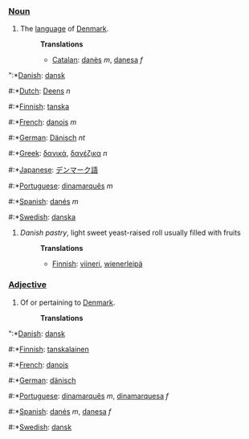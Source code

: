 ===[[Noun]]===
# The [[language]] of [[w:Denmark|Denmark]].
#:'''Translations'''
#:*[[Catalan]]: [[danès]] ''m'', [[danesa]] ''f''
":*[[Danish]]: [[dansk]]
#:*[[Dutch]]: [[Deens]] ''n''
#:*[[Finnish]]: [[tanska]]
#:*[[French]]: [[danois]] ''m''
#:*[[German]]: [[Dänisch]] ''nt''
#:*[[Greek]]: [[δανικά]], [[δανέζικα]] ''n''
#:*[[Japanese]]: [[デンマーク語]]
#:*[[Portuguese]]: [[dinamarquês]] ''m''
#:*[[Spanish]]: [[danés]] ''m''
#:*[[Swedish]]: [[danska]]
#''Danish pastry'', light sweet yeast-raised roll usually filled with fruits
#:'''Translations'''
#:*[[Finnish]]: [[viineri]], [[wienerleipä]]
===[[Adjective]]===
# Of or pertaining to [[Denmark]].
#:'''Translations'''
":*[[Danish]]: [[dansk]]
#:*[[Finnish]]: [[tanskalainen]]
#:*[[French]]: [[danois]]
#:*[[German]]: [[dänisch]]
#:*[[Portuguese]]: [[dinamarquês]] ''m'', [[dinamarquesa]] ''f''
#:*[[Spanish]]: [[danés]] ''m'', [[danesa]] ''f''
#:*[[Swedish]]: [[dansk]]